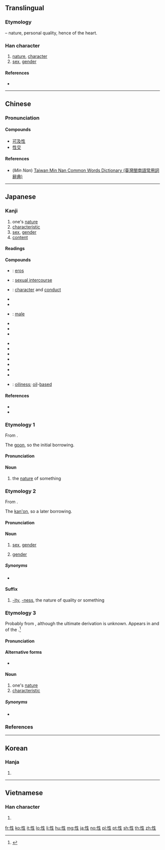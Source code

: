 ==Translingual==

===Etymology===
{{Han compound|心|alt1=忄|t1=heart|生|ls=psc|c1=s|c2=p}} – nature, personal quality, hence of the heart.

===Han character===
{{Han char|rn=61|rad=心|as=05|sn=8|four=95010|canj=PHQM|ids=⿰忄生}}

# [[nature]], [[character]]
# [[sex]], [[gender]]

====References====
* {{Han ref|kx=0381.240|dkj=10478|dj=0710.090|hdz=42286.040|uh=6027|ud=24615|bh=A9CA|bd=43466}}

----

==Chinese==
{{zh-forms}}

===Pronunciation===
{{zh-pron
|m=xìng
|c=sing3
|h=
|mn=sèⁿ/sìⁿ/sìng
|mn_note=sèⁿ, sìⁿ - vernacular, sìng - literary
|w=
|mc=y
|oc=y
|ma=|ma2=
|cat=n
}}

====Compounds====
* [[可及性]]
* [[性交]]

====References====
* (''Min Nan'') [http://twblg.dict.edu.tw/holodict_new/result_detail.jsp?n_no=3898&curpage=2&sample=%E6%80%A7&radiobutton=1&querytarget=1&limit=20&pagenum=3&rowcount=59 Taiwan Min Nan Common Words Dictionary (臺灣閩南語常用詞辭典)]

----

==Japanese==

===Kanji===
{{ja-kanji|grade=5|rs=心05}}

# one's [[nature]]
# [[characteristic]]
# [[sex]], [[gender]]
# [[content]]

====Readings====
{{ja-readings
|kanon=[[せい]] (sei)
|goon=[[しょう]] (shō)
|kun=[[さが]] (saga), [[なりくせ]] (narikuse)
|nanori=[[なり]] (nari), [[もと]] (moto)
}}

====Compounds====
{{der-top|Compounds}}
* {{ja-r|性愛|せいあい}}: [[eros]]
* {{ja-r|性交|せいこう}}: [[sexual intercourse]]
* {{ja-r|性行|せいこう}}: [[character]] and [[conduct]]
* {{ja-r|性分|しょうぶん}}
* {{ja-r|性善説|せいぜんせつ}}
* {{ja-r|男性|だんせい}}: [[male]]
* {{ja-r|性急|せいきゅう}}
* {{ja-r|性悪説|せいあくせつ}}
* {{ja-r|性情|せいじょう}}
{{der-mid}}
* {{ja-r|中性|ちゅうせい}}
* {{ja-r|性格|せいかく}}
* {{ja-r|性癖|せいへき}}
* {{ja-r|性能|せいのう}}
* {{ja-r|悪性|あくせい}}
* {{ja-r|性質|せいしつ}}
* {{ja-r|女性|じょせい}}
* {{ja-r|油性|ゆせい}}: [[oiliness]]; [[oil]]-[[based]]
{{der-bottom}}

====References====
* {{S-JIS|90AB}}
* {{JIS|402D}}

===Etymology 1===
{{ja-kanjitab|しょう|yomi=o}}
From {{etyl|ltc|ja|sort=しょう}} {{m|zh|性|tr=sjeng<sup>H</sup>||nature of something, inherent quality}}.

The [[呉音#Japanese|goon]], so the initial borrowing.

====Pronunciation====
{{ja-pron|yomi=goon|しょう|acc=1|acc_ref=DJR,NHK}}

====Noun====
{{ja-noun|しょう|hhira=しやう}}

# the [[nature]] of something

===Etymology 2===
{{ja-kanjitab|せい|yomi=o}}
From {{etyl|ltc|ja|sort=せい}} {{m|zh|性|tr=sjeng<sup>H</sup>||nature of something, inherent quality}}.

The [[漢音#Japanese|kan'on]], so a later borrowing.

====Pronunciation====
{{ja-pron|yomi=kanon|せい|acc=1|acc_ref=DJR,NHK}}

====Noun====
{{ja-noun|せい}}

# [[sex]], [[gender]]
# {{label|ja|grammar|sort=せい}} [[gender]]

=====Synonyms=====
* {{ja-r|性別|せいべつ}}

====Suffix====
{{ja-pos|せい|suffix}}

# [[-ity]], [[-ness]], the nature of quality or something

===Etymology 3===
{{ja-kanjitab|さが|yomi=k}}
Probably from {{etyl|ojp|ja|sort=さが}}, although the ultimate derivation is unknown.  Appears in ''{{w|The Tale of Genji}}'' and ''{{w|The Tales of Ise}}'' of the {{w|Heian period}}.<ref name="KDJ">{{R:Kokugo Dai Jiten}}</ref>

====Pronunciation====
{{ja-pron|yomi=k|さが|acc=1|acc_ref=DJR,NHK}}

====Alternative forms====
* {{ja-l|相}}

====Noun====
{{ja-noun|さが}}

# one's [[nature]]
# [[characteristic]]

=====Synonyms=====
* {{ja-r|本能|ほんのう}}

===References===
<references/>

----

==Korean==

===Hanja===
{{ko-hanja|hangeul=성|eumhun=|rv=seong|mr=sŏng|y=seng}}

# {{defn|lang=ko|sort=心05}}

----

==Vietnamese==

===Han character===
{{vi-hantu|[[tính]], [[dính]], [[tánh]]|rs=心05}}

# {{defn|lang=vi|sort=心05}}

[[fr:性]]
[[ko:性]]
[[it:性]]
[[lo:性]]
[[li:性]]
[[hu:性]]
[[mg:性]]
[[ja:性]]
[[no:性]]
[[pl:性]]
[[pt:性]]
[[sh:性]]
[[th:性]]
[[zh:性]]